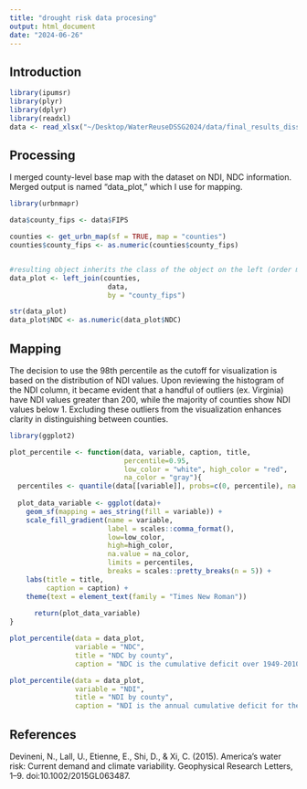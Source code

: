 ```yaml
---
title: "drought risk data procesing"
output: html_document
date: "2024-06-26"
---
```


## Introduction


```r
library(ipumsr)
library(plyr)
library(dplyr)
library(readxl)
data <- read_xlsx("~/Desktop/WaterReuseDSSG2024/data/final_results_dissemination_NDINDC.xlsx")
```

## Processing
I merged county-level base map with the dataset on NDI, NDC information. Merged output is named "data_plot," which I use for mapping.
```r
library(urbnmapr)

data$county_fips <- data$FIPS

counties <- get_urbn_map(sf = TRUE, map = "counties")
counties$county_fips <- as.numeric(counties$county_fips)


#resulting object inherits the class of the object on the left (order matters!)
data_plot <- left_join(counties, 
                        data, 
                        by = "county_fips")

str(data_plot)
data_plot$NDC <- as.numeric(data_plot$NDC)
```

## Mapping
The decision to use the 98th percentile as the cutoff for visualization is based on the distribution of NDI values. Upon reviewing the histogram of the NDI column, it became evident that a handful of outliers (ex. Virginia) have NDI values greater than 200, while the majority of counties show NDI values below 1. Excluding these outliers from the visualization enhances clarity in distinguishing between counties.

```r
library(ggplot2) 

plot_percentile <- function(data, variable, caption, title,
                            percentile=0.95,
                            low_color = "white", high_color = "red",
                            na_color = "gray"){
  percentiles <- quantile(data[[variable]], probs=c(0, percentile), na.rm=TRUE)
  
  plot_data_variable <- ggplot(data)+
    geom_sf(mapping = aes_string(fill = variable)) +
    scale_fill_gradient(name = variable, 
                        label = scales::comma_format(),
                        low=low_color,
                        high=high_color,
                        na.value = na_color,
                        limits = percentiles,
                        breaks = scales::pretty_breaks(n = 5)) + 
    labs(title = title,
         caption = caption) +
    theme(text = element_text(family = "Times New Roman"))
  
      return(plot_data_variable)
}

plot_percentile(data = data_plot, 
                variable = "NDC", 
                title = "NDC by county", 
                caption = "NDC is the cumulative deficit over 1949-2010.")

plot_percentile(data = data_plot, 
                variable = "NDI", 
                title = "NDI by county", 
                caption = "NDI is the annual cumulative deficit for the worst drought year.")
```

## References
Devineni, N., Lall, U., Etienne, E., Shi, D., & Xi, C. (2015). 
America’s water risk: Current demand and climate variability. Geophysical Research Letters, 1–9. doi:10.1002/2015GL063487.




